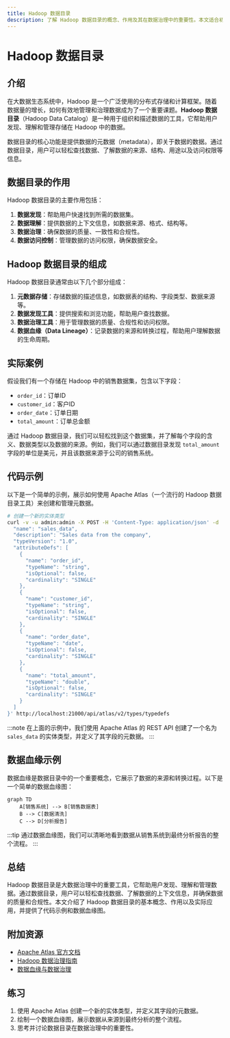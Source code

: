 ```yaml
---
title: Hadoop 数据目录
description: 了解 Hadoop 数据目录的概念、作用及其在数据治理中的重要性。本文适合初学者，包含清晰的解释、代码示例和实际案例。
---
```


# Hadoop 数据目录

## 介绍

在大数据生态系统中，Hadoop 是一个广泛使用的分布式存储和计算框架。随着数据量的增长，如何有效地管理和治理数据成为了一个重要课题。**Hadoop 数据目录**（Hadoop Data Catalog）是一种用于组织和描述数据的工具，它帮助用户发现、理解和管理存储在 Hadoop 中的数据。

数据目录的核心功能是提供数据的元数据（metadata），即关于数据的数据。通过数据目录，用户可以轻松查找数据、了解数据的来源、结构、用途以及访问权限等信息。

## 数据目录的作用

Hadoop 数据目录的主要作用包括：

1. **数据发现**：帮助用户快速找到所需的数据集。
2. **数据理解**：提供数据的上下文信息，如数据来源、格式、结构等。
3. **数据治理**：确保数据的质量、一致性和合规性。
4. **数据访问控制**：管理数据的访问权限，确保数据安全。

## Hadoop 数据目录的组成

Hadoop 数据目录通常由以下几个部分组成：

1. **元数据存储**：存储数据的描述信息，如数据表的结构、字段类型、数据来源等。
2. **数据发现工具**：提供搜索和浏览功能，帮助用户查找数据。
3. **数据治理工具**：用于管理数据的质量、合规性和访问权限。
4. **数据血缘（Data Lineage）**：记录数据的来源和转换过程，帮助用户理解数据的生命周期。

## 实际案例

假设我们有一个存储在 Hadoop 中的销售数据集，包含以下字段：

- `order_id`：订单ID
- `customer_id`：客户ID
- `order_date`：订单日期
- `total_amount`：订单总金额

通过 Hadoop 数据目录，我们可以轻松找到这个数据集，并了解每个字段的含义、数据类型以及数据的来源。例如，我们可以通过数据目录发现 `total_amount` 字段的单位是美元，并且该数据来源于公司的销售系统。

## 代码示例

以下是一个简单的示例，展示如何使用 Apache Atlas（一个流行的 Hadoop 数据目录工具）来创建和管理元数据。

```bash
# 创建一个新的实体类型
curl -v -u admin:admin -X POST -H 'Content-Type: application/json' -d '{
  "name": "sales_data",
  "description": "Sales data from the company",
  "typeVersion": "1.0",
  "attributeDefs": [
    {
      "name": "order_id",
      "typeName": "string",
      "isOptional": false,
      "cardinality": "SINGLE"
    },
    {
      "name": "customer_id",
      "typeName": "string",
      "isOptional": false,
      "cardinality": "SINGLE"
    },
    {
      "name": "order_date",
      "typeName": "date",
      "isOptional": false,
      "cardinality": "SINGLE"
    },
    {
      "name": "total_amount",
      "typeName": "double",
      "isOptional": false,
      "cardinality": "SINGLE"
    }
  ]
}' http://localhost:21000/api/atlas/v2/types/typedefs
```

:::note
在上面的示例中，我们使用 Apache Atlas 的 REST API 创建了一个名为 `sales_data` 的实体类型，并定义了其字段的元数据。
:::

## 数据血缘示例

数据血缘是数据目录中的一个重要概念，它展示了数据的来源和转换过程。以下是一个简单的数据血缘图：

```mermaid
graph TD
    A[销售系统] --> B[销售数据表]
    B --> C[数据清洗]
    C --> D[分析报告]
```

:::tip
通过数据血缘图，我们可以清晰地看到数据从销售系统到最终分析报告的整个流程。
:::

## 总结

Hadoop 数据目录是大数据治理中的重要工具，它帮助用户发现、理解和管理数据。通过数据目录，用户可以轻松查找数据、了解数据的上下文信息，并确保数据的质量和合规性。本文介绍了 Hadoop 数据目录的基本概念、作用以及实际应用，并提供了代码示例和数据血缘图。

## 附加资源

- [Apache Atlas 官方文档](https://atlas.apache.org/)
- [Hadoop 数据治理指南](https://hadoop.apache.org/docs/current/hadoop-project-dist/hadoop-hdfs/HdfsDataGovernance.html)
- [数据血缘与数据治理](https://www.dataversity.net/data-lineage-and-data-governance/)

## 练习

1. 使用 Apache Atlas 创建一个新的实体类型，并定义其字段的元数据。
2. 绘制一个数据血缘图，展示数据从来源到最终分析的整个流程。
3. 思考并讨论数据目录在数据治理中的重要性。